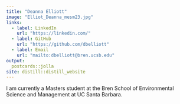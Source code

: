 ```yaml
---
title: "Deanna Elliott"
image: "Elliot_Deanna_mesm23.jpg"
links:
  - label: LinkedIn
    url: "https://linkedin.com/"
  - label: GitHub
    url: "https://github.com/dbelliott"
  - label: Email
    url: "mailto:dbelliott@bren.ucsb.edu"
output:
  postcards::jolla
site: distill::distill_website
---
```

I am currently a Masters student at the Bren School of Environmental Science and Management at UC Santa Barbara.